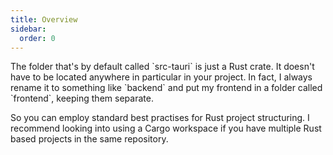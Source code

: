 ```yaml
---
title: Overview
sidebar:
  order: 0
---
```



<SimonSays title="Tauri is unopinionated about your project structure">
The folder that's by default called `src-tauri` is just a Rust crate. It doesn't have to be located anywhere in particular in your project. In fact, I always rename it to something like `backend` and put my frontend in a folder called `frontend`, keeping them separate.

So you can employ standard best practises for Rust project structuring. I recommend looking into using a Cargo workspace if you have multiple Rust based projects in the same repository.
</SimonSays>


<OverviewCards folder="samples" />
